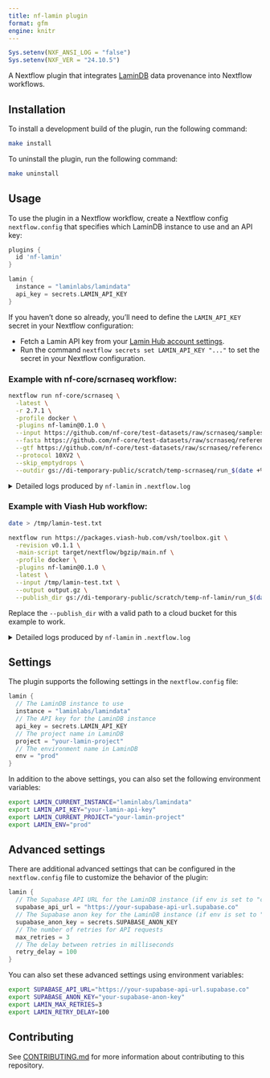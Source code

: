 ```yaml
---
title: nf-lamin plugin
format: gfm
engine: knitr
---
```


```r
Sys.setenv(NXF_ANSI_LOG = "false")
Sys.setenv(NXF_VER = "24.10.5")
```

A Nextflow plugin that integrates [LaminDB](https://github.com/laminlabs/lamindb) data provenance into Nextflow workflows.

## Installation

To install a development build of the plugin, run the following command:

```bash
make install
```

To uninstall the plugin, run the following command:

```bash
make uninstall
```

## Usage

To use the plugin in a Nextflow workflow, create a Nextflow config `nextflow.config` that specifies which LaminDB instance to use and an API key:

```groovy
plugins {
  id 'nf-lamin'
}

lamin {
  instance = "laminlabs/lamindata"
  api_key = secrets.LAMIN_API_KEY
}
```

:::{.callout-tip}
If you haven't done so already, you'll need to define the `LAMIN_API_KEY` secret in your Nextflow configuration:

* Fetch a Lamin API key from your [Lamin Hub account settings](https://lamin.ai/settings).
* Run the command `nextflow secrets set LAMIN_API_KEY "..."` to set the secret in your Nextflow configuration.
:::


### Example with nf-core/scrnaseq workflow:

```bash
nextflow run nf-core/scrnaseq \
  -latest \
  -r 2.7.1 \
  -profile docker \
  -plugins nf-lamin@0.1.0 \
  --input https://github.com/nf-core/test-datasets/raw/scrnaseq/samplesheet-2-0.csv \
  --fasta https://github.com/nf-core/test-datasets/raw/scrnaseq/reference/GRCm38.p6.genome.chr19.fa \
  --gtf https://github.com/nf-core/test-datasets/raw/scrnaseq/reference/gencode.vM19.annotation.chr19.gtf \
  --protocol 10XV2 \
  --skip_emptydrops \
  --outdir gs://di-temporary-public/scratch/temp-scrnaseq/run_$(date +%Y%m%d_%H%M%S)
```

<details><summary>Detailed logs produced by `nf-lamin` in `.nextflow.log`</summary>

```bash
gawk '
/[0-9][0-9]:[0-9][0-9]:[0-9][0-9].[0-9][0-9][0-9] \[[^\]]+\]/ {
  if ($0 ~ /nextflow\.lamin/) {
    do_print=1
  } else {
    do_print=0
  }
}
do_print {
  gsub(/.*\[main\] /, "")
  print
}
' .nextflow.log
```

</details>

### Example with Viash Hub workflow:

```bash
date > /tmp/lamin-test.txt

nextflow run https://packages.viash-hub.com/vsh/toolbox.git \
  -revision v0.1.1 \
  -main-script target/nextflow/bgzip/main.nf \
  -profile docker \
  -plugins nf-lamin@0.1.0 \
  -latest \
  --input /tmp/lamin-test.txt \
  --output output.gz \
  --publish_dir gs://di-temporary-public/scratch/temp-nf-lamin/run_$(date +%Y%m%d_%H%M%S)
```

:::{.callout-note}
Replace the `--publish_dir` with a valid path to a cloud bucket for this example to work.
:::

<details><summary>Detailed logs produced by `nf-lamin` in `.nextflow.log`</summary>

```bash
gawk '
/[0-9][0-9]:[0-9][0-9]:[0-9][0-9].[0-9][0-9][0-9] \[[^\]]+\]/ {
  if ($0 ~ /nextflow\.lamin/) {
    do_print=1
  } else {
    do_print=0
  }
}
do_print {
  gsub(/.*\[main\] /, "")
  print
}
' .nextflow.log
```

</details>

## Settings

The plugin supports the following settings in the `nextflow.config` file:

```groovy
lamin {
  // The LaminDB instance to use
  instance = "laminlabs/lamindata"
  // The API key for the LaminDB instance
  api_key = secrets.LAMIN_API_KEY
  // The project name in LaminDB
  project = "your-lamin-project"
  // The environment name in LaminDB
  env = "prod"
}
```

In addition to the above settings, you can also set the following environment variables:

```bash
export LAMIN_CURRENT_INSTANCE="laminlabs/lamindata"
export LAMIN_API_KEY="your-lamin-api-key"
export LAMIN_CURRENT_PROJECT="your-lamin-project"
export LAMIN_ENV="prod"
```

## Advanced settings

There are additional advanced settings that can be configured in the `nextflow.config` file to customize the behavior of the plugin:

```groovy
lamin {
  // The Supabase API URL for the LaminDB instance (if env is set to "custom")
  supabase_api_url = "https://your-supabase-api-url.supabase.co"
  // The Supabase anon key for the LaminDB instance (if env is set to "custom")
  supabase_anon_key = secrets.SUPABASE_ANON_KEY
  // The number of retries for API requests
  max_retries = 3
  // The delay between retries in milliseconds
  retry_delay = 100
}
```

You can also set these advanced settings using environment variables:

```bash
export SUPABASE_API_URL="https://your-supabase-api-url.supabase.co"
export SUPABASE_ANON_KEY="your-supabase-anon-key"
export LAMIN_MAX_RETRIES=3
export LAMIN_RETRY_DELAY=100
```

## Contributing

See [CONTRIBUTING.md](CONTRIBUTING.md) for more information about contributing to this repository.
